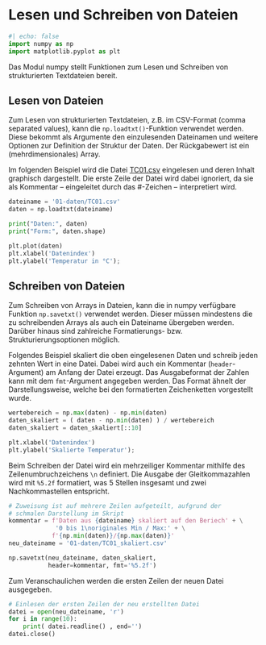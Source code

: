 # Lesen und Schreiben von Dateien

```python
#| echo: false
import numpy as np
import matplotlib.pyplot as plt
```

Das Modul numpy stellt Funktionen zum Lesen und Schreiben von strukturierten 
Textdateien bereit.

## Lesen von Dateien

Zum Lesen von strukturierten Textdateien, z.B. im CSV-Format (comma separated 
values), kann die `np.loadtxt()`-Funktion verwendet werden. Diese bekommt als 
Argumente den einzulesenden Dateinamen und weitere Optionen zur Definition der 
Struktur der Daten. Der Rückgabewert ist ein (mehrdimensionales) Array.

Im folgenden Beispiel wird die Datei [TC01.csv](https://firedynamics.github.io/LectureComputerScience/_downloads/0d1a3bfbc82fa134e08585d6151e9f46/TC01.csv) eingelesen und deren Inhalt 
graphisch dargestellt. Die erste Zeile der Datei wird dabei ignoriert, da sie 
als Kommentar – eingeleitet durch das #-Zeichen – interpretiert wird.

```python
dateiname = '01-daten/TC01.csv'
daten = np.loadtxt(dateiname)
```

```python
print("Daten:", daten)
print("Form:", daten.shape)
```

```python
plt.plot(daten)
plt.xlabel('Datenindex')
plt.ylabel('Temperatur in °C');
```

## Schreiben von Dateien

Zum Schreiben von Arrays in Dateien, kann die in numpy verfügbare Funktion 
`np.savetxt()` verwendet werden. Dieser müssen mindestens die zu schreibenden 
Arrays als auch ein Dateiname übergeben werden. Darüber hinaus sind zahlreiche 
Formatierungs- bzw. Strukturierungsoptionen möglich.

Folgendes Beispiel skaliert die oben eingelesenen Daten und schreib jeden 
zehnten Wert in eine Datei. Dabei wird auch ein Kommentar (`header`-Argument) 
am Anfang der Datei erzeugt. Das Ausgabeformat der Zahlen kann mit dem 
`fmt`-Argument angegeben werden. Das Format ähnelt der Darstellungsweise, 
welche bei den formatierten Zeichenketten vorgestellt wurde.

```python
wertebereich = np.max(daten) - np.min(daten)
daten_skaliert = ( daten - np.min(daten) ) / wertebereich
daten_skaliert = daten_skaliert[::10]
```

```python
plt.xlabel('Datenindex')
plt.ylabel('Skalierte Temperatur');
```

Beim Schreiben der Datei wird ein mehrzeiliger Kommentar mithilfe des 
Zeilenumbruchzeichens `\n` definiert. Die Ausgabe der Gleitkommazahlen wird 
mit `%5.2f` formatiert, was 5 Stellen insgesamt und zwei Nachkommastellen 
entspricht.

```python
# Zuweisung ist auf mehrere Zeilen aufgeteilt, aufgrund der 
# schmalen Darstellung im Skript
kommentar = f'Daten aus {dateiname} skaliert auf den Beriech' + \
             '0 bis 1\noriginales Min / Max:' + \
            f'{np.min(daten)}/{np.max(daten)}'
neu_dateiname = '01-daten/TC01_skaliert.csv'

np.savetxt(neu_dateiname, daten_skaliert, 
           header=kommentar, fmt='%5.2f')
```

Zum Veranschaulichen werden die ersten Zeilen der neuen Datei ausgegeben.

```python
# Einlesen der ersten Zeilen der neu erstellten Datei
datei = open(neu_dateiname, 'r')
for i in range(10):
    print( datei.readline() , end='')
datei.close()
```


<!-- ::: {.callout-tip collapse="true"}

## Zwischenübung: Arraydaten lesen und schreiben

::: {.callout-caution icon="false" collapse="true"}

## Lösung

:::

::: -->